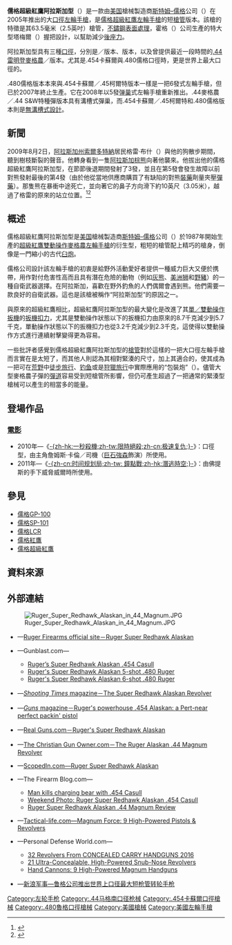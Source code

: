{{noteTA
|G1=軍事
|G2=長度單位
|G3=Firearms
}}
{{Infobox Weapon
| name = 儒格超級紅鷹阿拉斯加型<br />{{Lang|en|Ruger Super Redhawk Alaskan}}
| image = File:Ruger Super Redhawk Alaskan.JPG
| image_size = 300px
| caption = 儒格超級紅鷹阿拉斯加.44麥格農型
| origin = {{flagcountry|United States}}
| type = [[左轮手枪|左轮手枪]]
<!-- Type selection -->| is_ranged = yes
| is_bladed = 
| is_explosive = 
| is_artillery = 
| is_vehicle = 
| is_missile = 
| is_UK = <!-- Service history -->
| service = 
| used_by = 
| wars = 
<!-- Production history -->
| designer = [[斯特姆–儒格|斯特姆–儒格]]
| design_date = 
| manufacturer = 斯特姆–儒格
| unit_cost = 
| production_date = 2005年—
| number = 
| variants = 
<!-- General specifications -->| spec_label = 
| weight = 空槍：1.25[[千克|千克]]（2.75[[磅|磅]]，44[[盎司|盎司]]）
| length = 193.55[[毫米|毫米]]（7.62[[英寸|英寸]]）
| part_length = 63.5毫米（2.5英吋）
| width = 
| height = 
| diameter = 
| crew = <!-- Ranged weapon specifications -->
| cartridge = -{}-
* [[.44麥格農|.44雷明登麥格農]]／{{Link-en|.44特種彈|.44 Special|.44 S&W特種彈}}
* {{Link-en|.454卡蘇爾|.454 Casull}}／{{Link-en|.45柯爾特|.45 Colt}}
* {{Link-en|.480魯格|.480 Ruger}}
| cartridge_weight = 
| caliber = <div class="NavFrame collapsed" style="color: black; background-color: #FFFFFF; margin: 0 auto; padding: 0 10px; text-align: left;"><div class="NavHead" style="background-color: #FFFFFF; margin: 0 auto; padding: 0 10px; font-weight:normal;"></div><div class="NavContent" style="background-color: #FFFFFF; margin: 0 auto; padding: 0 10px;">
* .44麥格農、.44特種彈：11.18毫米（.44英吋）
* .454卡蘇爾、.45柯爾特：11.43毫米（.45英吋）
* .480魯格：12.19毫米（.48英吋）
</div>
</div>
| barrels = 1根，[[膛線|線膛]]，無[[槍口|槍口]]裝置<div class="NavFrame collapsed" style="color: black; background-color: #FFFFFF; margin: 0 auto; padding: 0 10px; text-align: left;"><div class="NavHead" style="background-color: #FFFFFF; margin: 0 auto; padding: 0 10px; font-weight:normal;"></div><div class="NavContent" style="background-color: #FFFFFF; margin: 0 auto; padding: 0 10px;">
* .44麥格農、.44特種彈：標準[[膛線|膛線]]纏距為1：20，右旋
* .454卡蘇爾、.45柯爾特：標準膛線纏距為1：24，右旋
* .480魯格：標準膛線纏距為1：18，右旋
</div>
</div>
| action = [[扳机#双动式|雙動操作扳機]]
| mode = {{Link-en|連發步槍|repeating rifle|連發}}
| rate = 
| velocity = 
| energy = 
| range = 
| max_range = 
| feed = <div class="NavFrame collapsed" style="color: black; background-color: #FFFFFF; margin: 0 auto; padding: 0 10px; text-align: left;"><div class="NavHead" style="background-color: #FFFFFF; margin: 0 auto; padding: 0 10px; font-weight:normal;">[[弹巢|弹巢]]</div><div class="NavContent" style="background-color: #FFFFFF; margin: 0 auto; padding: 0 10px;">
* .44麥格農、.44特種彈：6發
* .454卡蘇爾、.45柯爾特：6發
* .480魯格：5發
</div>
</div>
| sights = [[機械瞄具|機械瞄具]]：缺口式[[照門|照門]]和片狀[[照準器|準星]]（照門可調節）<br />[[瞄準基線|瞄準基線]]：112毫米（4.41英吋）
<!-- 火炮規格 -->
| breech = 
| recoil = 
| carriage = 
| elevation = 
| traverse = <!-- 刃器規格 -->
| blade_type = 
| hilt_type = 
| sheath_type = 
| head_type = 
| haft_type = <!-- 爆炸物內填炸藥規格 -->
| filling = 
| filling_weight = 
| detonation = 
| yield = <!-- 車輛/飛彈規格 -->
| armour = 
| primary_armament = 
| secondary_arament = 
| engine = 
| engine_power = 
| transmission = 
| payload_capacity = 
| fuel_capacity = 
| pw_ratio = 
| suspension = 
| clearance = 
| vehicle_range = 
| speed = 
| guidance = 
| steering = <!-- Missiles only -->
| wingspan = 
| propellant = 
| ceiling = 
| altitude = 
| depth = 
| boost = 
| accuracy = 
| launch_platform = 
| transport = 
}}

'''儒格超級紅鷹阿拉斯加型'''（{{Lang-en|Ruger Super Redhawk Alaskan}}）是一款由[[美国|美国]]槍械製造商[[斯特姆–儒格|斯特姆–儒格]]公司（{{Lang-en|Sturm, Ruger}}）在2005年推出的大[[口徑|口徑]][[左輪手槍|左輪手槍]]，是[[儒格超級紅鷹左輪手槍|儒格超級紅鷹左輪手槍]]的短[[槍管|槍管]]版本。該槍的特徵是其63.5毫米（2.5英吋）槍管，[[不鏽鋼|不鏽鋼]]{{Link-en|拉絲金屬|Brushed metal|拉絲}}[[表面處理|表面處理]]，霍格（{{Lang-en|Hogue}}）公司生產的特大型塔梅爾（{{Lang-en|Tamer}}）握把設計，以幫助減少[[後座力|後座力]]。

阿拉斯加型具有三種[[口徑|口徑]]，分別是{{Link-en|.454卡蘇爾|.454 Casull}}／{{Link-en|.45柯爾特|.45 Colt}}版本、{{Link-en|.480儒格|.480 Ruger}}版本，以及曾提供最近一段時間的[[.44麥格農|.44雷明登麥格農]]／{{Link-en|.44特種彈|.44 Special|.44 S&W特種彈}}版本。尤其是.454卡蘇爾與.480儒格口徑時，更是世界上最大口徑的{{Link-en|短槍管左輪手槍|Snubnosed revolver}}。

.480儒格版本本來與.454卡蘇爾／.45柯爾特版本一樣是一把6發式左輪手槍，但已於2007年終止生產。它在2008年以5發[[弹巢|弹巢]]式左輪手槍重新推出。.44麥格農／.44 S&W特種彈版本具有溝槽式彈巢，而.454卡蘇爾／.45柯爾特和.480儒格版本則是[[無溝槽式彈巢|無溝槽式設計]]。

== 新聞 ==
2009年8月2日，[[阿拉斯加州|阿拉斯加州]][[索尔多特纳_(阿拉斯加州)|索爾多特納]]居民格雷·布什（{{Lang-en|Greg Brush}}）與他的狗散步期間，聽到樹枝斷裂的聲音。他轉身看到一隻[[科迪亞克熊|阿拉斯加棕熊]]向著他襲來。他拔出他的儒格超級紅鷹阿拉斯加{{Link-en|.454卡蘇爾|.454 Casull}}型，在節節後退期間發射了3發，並且在第5發會發生故障以前對熊發射最後的第4發（由於他從當地供應商購買了有缺陷的對熊[[裝藥|裝藥]]劑量夾壓[[彈藥|彈藥]]）。那隻熊在暴衝中途死亡，並向著它的鼻子方向滑下約10英尺（3.05米），越過了格雷的原來的站立位置。<ref>{{cite news|last=Campbell|first=Mike|title=Twig snap alerts dog-walker to charging grizzly|url=http://guntalk.libsyn.com/guntalk_2009_08_23_part_a|accessdate=19 July 2011|newspaper=Anchorage Daily News|date=9 Aug 2009|archive-date=2017-07-30|archive-url=https://web.archive.org/web/20170730110655/http://guntalk.libsyn.com/guntalk_2009_08_23_part_a|dead-url=no}}</ref><ref>{{cite news|last=Bestul|first=Scott|title=Charging Bear Killed in Alaska|url=http://www.fieldandstream.com/photos/gallery/survival/animal-attacks/2009/08/charging-grizzly-killed-alaska|accessdate=19 July 2011|newspaper=Field & Stream Magazine|date=17 Aug 2009|archive-date=2020-11-12|archive-url=https://web.archive.org/web/20201112041109/https://www.fieldandstream.com/photos/gallery/survival/animal-attacks/2009/08/charging-grizzly-killed-alaska/|dead-url=no}}</ref>

== 概述 ==
儒格超級紅鷹阿拉斯加型是[[美国|美国]]槍械製造商[[斯特姆–儒格|斯特姆–儒格]]公司（{{Lang-en|Sturm, Ruger}}）於1987年開始生產的[[儒格超級紅鷹左輪手槍|超級紅鷹]][[扳機|雙動操作]][[麥格農|麥格農]][[左輪手槍|左輪手槍]]的衍生型，粗短的槍管配上精巧的槍身，倒像是一門縮小的古代[[臼炮|臼炮]]。

儒格公司設計該左輪手槍的初衷是給野外活動愛好者提供一種威力巨大又便於携帶，用作對付危害性高而且具有潛在危險的動物（例如[[灰熊|灰熊]]、[[美洲狮|美洲狮]]和[[野豬|野豬]]）的一種自衛武器選擇。在阿拉斯加，喜歡在野外釣魚的人們偶爾會遇到熊。他們需要一款良好的自衛武器。這也是該槍被稱作“阿拉斯加型”的原因之一。

與原來的超級紅鷹相比，超級紅鷹阿拉斯加型的最大變化是改進了其[[扳機|單／雙動操作扳機]]的[[扳機扣力|扳機扣力]]，尤其是雙動操作狀態以下的扳機扣力由原來的8.7千克減少到5.7千克，單動操作狀態以下的扳機扣力也從3.2千克減少到2.3千克，這使得以雙動操作方式進行連續射擊變得更為容易。

一些批評者感覺到儒格超級紅鷹阿拉斯加型的[[槍管|槍管]]對於這樣的一把大口徑左輪手槍而言實在是太短了，而其他人則認為其相對緊湊的尺寸，加上其適合{{Link-en|大狩獵|Big-game hunting}}的{{Link-en|制止力|Stopping power}}，使其成為一把可在[[原野|荒野]]中[[遠足|徒步旅行]]、[[钓鱼|钓鱼]]或是[[狩獵旅行|狩獵旅行]]中實際應用的“包裝炮”（{{Lang-en|Pack gun}}）。儘管大型麥格農子彈的[[弹道学|彈道]]容易受到短槍管所影響，但仍可產生超過了一把通常的緊湊型槍械可以產生的相當多的能量。

==登場作品==

===[[電影|電影]]===
* 2010年—《[[限時絕殺|-{zh-hk:一秒殺機;zh-tw:限時絕殺;zh-cn:极速复仇;}-]]》：{{tsl|en|.454 Casull|.454卡蘇爾}}口徑型，由主角詹姆斯·卡倫／司機（[[巨石強森|巨石強森]]飾演）所使用。
* 2011年—《[[潛逃時空|-{zh-cn:时间规划局;zh-tw: 鐘點戰;zh-hk:潛逃時空;}-]]》：由佛提斯的手下威脅威爾時所使用。

== 參見 ==
* [[儒格GP-100左輪手槍|儒格GP-100]]
* [[儒格SP-101左輪手槍|儒格SP-101]]
* [[儒格LCR左輪手槍|儒格LCR]]
* [[儒格紅鷹左輪手槍|儒格紅鷹]]
* [[儒格超級紅鷹左輪手槍|儒格超級紅鷹]]

== 資料來源 ==
<div class="references-small">
<references />
</div>

== 外部連結 ==
[[File:Ruger_Super_Redhawk_Alaskan_in_44_Magnum.JPG|thumb]]
* {{en icon}}—[http://www.ruger.com/products/superRedhawkAlaskan/models.html Ruger Firearms official site－Ruger Super Redhawk Alaskan] {{Wayback|url=http://www.ruger.com/products/superRedhawkAlaskan/models.html |date=20201111214949 }}
* {{en icon}}—Gunblast.com—
** [http://www.gunblast.com/Ruger-SRHAlaskan454.htm Ruger’s Super Redhawk Alaskan .454 Casull] {{Wayback|url=http://www.gunblast.com/Ruger-SRHAlaskan454.htm |date=20201027121001 }}
** [http://www.gunblast.com/Ruger-480Alaskan.htm Ruger's Super Redhawk Alaskan 5-shot .480 Ruger] {{Wayback|url=http://www.gunblast.com/Ruger-480Alaskan.htm |date=20171017031908 }}
** [http://www.gunblast.com/Ruger-SRHAlaskan480.htm Ruger's Super Redhawk Alaskan 6-shot .480 Ruger] {{Wayback|url=http://www.gunblast.com/Ruger-SRHAlaskan480.htm |date=20201112042454 }} 
* {{en icon}}—[https://web.archive.org/web/20130313042440/http://www.shootingtimes.com/2005/04/22/super-redhawk-alaskan/ ''Shooting Times'' magazine－The Super Redhawk Alaskan Revolver]
* {{en icon}}—[http://findarticles.com/p/articles/mi_m0BQY/is_10_51/ai_n14936913 ''Guns'' magazine－Ruger's powerhouse .454 Alaskan: a Pert-near perfect packin' pistol] {{Wayback|url=http://findarticles.com/p/articles/mi_m0BQY/is_10_51/ai_n14936913 |date=20130619161439 }}
* {{en icon}}—[http://www.realguns.com/articles/264.htm Real Guns.com－Ruger's Super Redhawk Alaskan] {{Wayback|url=http://www.realguns.com/articles/264.htm |date=20201024110549 }}
* {{en icon}}—[http://www.christiangunowner.com/rugeralaskan.html The Christian Gun Owner.com－The Ruger Alaskan .44 Magnum Revolver] {{Wayback|url=http://www.christiangunowner.com/rugeralaskan.html |date=20200918194717 }}
* {{en icon}}—[http://www.scopedin.com/reviews/firearm-reviews/ruger-super-redhawk-alaskan/ ScopedIn.com—Ruger Super Redhawk Alaskan] {{Wayback|url=http://www.scopedin.com/reviews/firearm-reviews/ruger-super-redhawk-alaskan/ |date=20180603050858 }}
* {{en icon}}—The Firearm Blog.com—
** [http://www.thefirearmblog.com/blog/2009/08/31/man-kills-charging-bear-with-454-casull/ Man kills charging bear with .454 Casull] {{Wayback|url=http://www.thefirearmblog.com/blog/2009/08/31/man-kills-charging-bear-with-454-casull/ |date=20200924190027 }}
** [http://www.thefirearmblog.com/blog/2015/03/01/weekend-photo-ruger-super-redhawk-alaskan-454-casull/ Weekend Photo: Ruger Super Redhawk Alaskan .454 Casull] {{Wayback|url=http://www.thefirearmblog.com/blog/2015/03/01/weekend-photo-ruger-super-redhawk-alaskan-454-casull/ |date=20200926064055 }}
** [http://www.thefirearmblog.com/blog/2016/04/18/ruger-super-redhawk-alaskan-44-magnum/ Ruger Super Redhawk Alaskan .44 Magnum Review] {{Wayback|url=http://www.thefirearmblog.com/blog/2016/04/18/ruger-super-redhawk-alaskan-44-magnum/ |date=20200927043937 }}
* {{en icon}}—[http://www.tactical-life.com/firearms/magnum-force-high-powered-pistols/#gbg16-magnum-taurus-bull Tactical-life.com—Magnum Force: 9 High-Powered Pistols & Revolvers] {{Wayback|url=http://www.tactical-life.com/firearms/magnum-force-high-powered-pistols/#gbg16-magnum-taurus-bull |date=20160424082108 }}
* {{en icon}}—Personal Defense World.com—
** [http://www.personaldefenseworld.com/2015/10/32-revolvers-from-concealed-carry-handguns-2016/#ruger-superredhawk-2 32 Revolvers From CONCEALED CARRY HANDGUNS 2016] {{Wayback|url=http://www.personaldefenseworld.com/2015/10/32-revolvers-from-concealed-carry-handguns-2016/#ruger-superredhawk-2 |date=20151018001246 }}
** [http://www.personaldefenseworld.com/2016/06/21-ultra-concealable-high-powered-snub-nose-revolvers/#ruger-5303-alaskan 21 Ultra-Concealable, High-Powered Snub-Nose Revolvers] {{Wayback|url=http://www.personaldefenseworld.com/2016/06/21-ultra-concealable-high-powered-snub-nose-revolvers/#ruger-5303-alaskan |date=20160810060741 }}
** [http://www.personaldefenseworld.com/2016/08/hand-cannons-9-high-powered-magnum-handguns/#05302_superredhawkalaskan_std_rt Hand Cannons: 9 High-Powered Magnum Handguns] {{Wayback|url=http://www.personaldefenseworld.com/2016/08/hand-cannons-9-high-powered-magnum-handguns/#05302_superredhawkalaskan_std_rt |date=20160910003616 }}
* {{zh-hans icon}}—[http://jczs.news.sina.com.cn/p/2006-10-11/0930403686.html 新浪军事—鲁格公司推出世界上口径最大短枪管转轮手枪] {{Wayback|url=http://jczs.news.sina.com.cn/p/2006-10-11/0930403686.html |date=20160801064935 }}

{{Ruger}}

{{DEFAULTSORT:Ruger Super Redhawk Alaskan}}
[[Category:左轮手枪|Category:左轮手枪]]
<!-- [[Category:儒格左輪手槍|Category:儒格左輪手槍]] -->
[[Category:.44马格南口径枪械|Category:.44马格南口径枪械]]
[[Category:.454卡蘇爾口徑槍械|Category:.454卡蘇爾口徑槍械]]
[[Category:.480魯格口徑槍械|Category:.480魯格口徑槍械]]
[[Category:美國槍械|Category:美國槍械]]
[[Category:美國左輪手槍|Category:美國左輪手槍]]